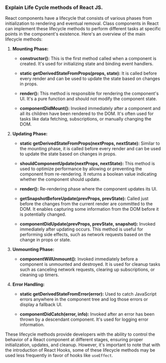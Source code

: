 ### Explain Life Cycle methods of React JS.

React components have a lifecycle that consists of various phases from initialization to rendering and eventual removal. Class components in React can implement these lifecycle methods to perform different tasks at specific points in the component's existence. Here's an overview of the main lifecycle methods:

1. **Mounting Phase:**

   - **constructor():** This is the first method called when a component is created. It's used for initializing state and binding event handlers.

   - **static getDerivedStateFromProps(props, state):** It is called before every render and can be used to update the state based on changes in props.

   - **render():** This method is responsible for rendering the component's UI. It's a pure function and should not modify the component state.

   - **componentDidMount():** Invoked immediately after a component and all its children have been rendered to the DOM. It's often used for tasks like data fetching, subscriptions, or manually changing the DOM.

2. **Updating Phase:**

   - **static getDerivedStateFromProps(nextProps, nextState):** Similar to the mounting phase, it is called before every render and can be used to update the state based on changes in props.

   - **shouldComponentUpdate(nextProps, nextState):** This method is used to optimize performance by allowing or preventing the component from re-rendering. It returns a boolean value indicating whether the component should update.

   - **render():** Re-rendering phase where the component updates its UI.

   - **getSnapshotBeforeUpdate(prevProps, prevState):** Called just before the changes from the current render are committed to the DOM. It enables capturing some information from the DOM before it is potentially changed.

   - **componentDidUpdate(prevProps, prevState, snapshot):** Invoked immediately after updating occurs. This method is useful for performing side effects, such as network requests based on the change in props or state.

3. **Unmounting Phase:**

   - **componentWillUnmount():** Invoked immediately before a component is unmounted and destroyed. It is used for cleanup tasks such as canceling network requests, clearing up subscriptions, or cleaning up timers.

4. **Error Handling:**

   - **static getDerivedStateFromError(error):** Used to catch JavaScript errors anywhere in the component tree and log those errors or display a fallback UI.

   - **componentDidCatch(error, info):** Invoked after an error has been thrown by a descendant component. It's used for logging error information.

These lifecycle methods provide developers with the ability to control the behavior of a React component at different stages, ensuring proper initialization, updates, and cleanup. However, it's important to note that with the introduction of React Hooks, some of these lifecycle methods may be used less frequently in favor of hooks like `useEffect`.

